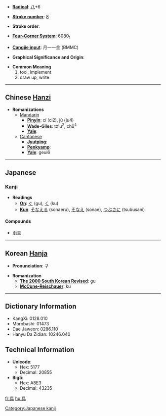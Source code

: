 * '''[[Wiktionary:Chinese radical index| Radical]]''': [[Wiktionary:Chinese radical index 八|八]]+6

* '''[[Wiktionary:Chinese total strokes index|Stroke number]]''': [[Wiktionary:Chinese total strokes index 8|8]]

* '''Stroke order''': 

* '''[[Wiktionary:Chinese four corner index|Four-Corner System]]''': 6080<sub>1</sub>

* '''[[Wiktionary:Chinese Cangjie index|Cangjie input]]''': 月一一金 (BMMC)

* '''Graphical Significance and Origin''': 

* '''Common Meaning'''
*#tool, implement
*# draw up, write


----

== Chinese [[Hanzi]] ==

* '''Romanizations'''
** [[Mandarin]]
*** '''[[Pinyin]]''': cí (ci2), jù (ju4)
*** '''[[Wade-Giles]]''': tz'u<sup>2</sup>, chü<sup>4</sup>
*** '''[[Yale]]''': 
**[[Cantonese]]
***'''[[Jyutping]]''':
***'''[[Penkyamp]]''': 
***'''[[Yale]]''': geui6


----

== Japanese==
===Kanji===
* '''Readings'''
** '''[[On]]''': [[ぐ]] (gu), [[く]] (ku)
** '''[[Kun]]''': [[そなえる]] (sonaeru), [[そなえ]] (sonae), [[つぶさに]] (tsubusani)
====Compounds====
* [[雨具]]

----

== Korean [[Hanja]] ==

* '''Pronunciation''': 구

* '''Romanization'''
** '''[[The 2000 South Korean Revised Romanization|The 2000 South Korean Revised]]''': gu
** '''[[McCune-Reischauer]]''': ku

----

== Dictionary Information ==

* KangXi: 0128.010
* Morobashi: 01473
* Dae Jaweon: 0286.110
* Hanyu Da Zidian: 10246.040

== Technical Information ==

* '''Unicode''':
** Hex: 5177
** Decimal: 20855
* '''Big5''':
** Hex: A8E3
** Decimal: 43235

[[Category:Japanese kanji]]

[[fr:具]]
[[hu:具]]